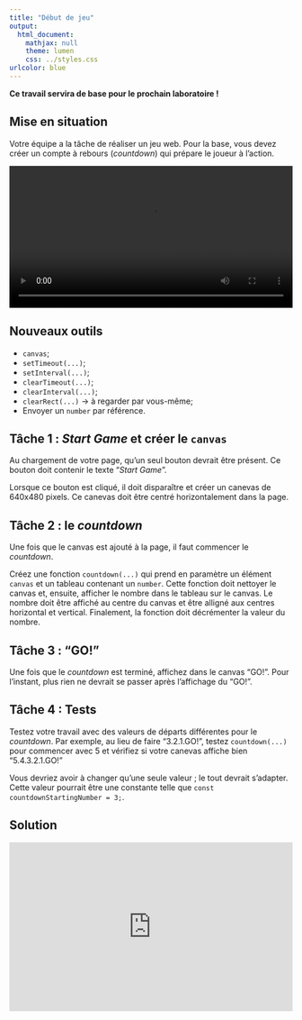 ```yaml
---
title: "Début de jeu"
output:
  html_document:
    mathjax: null
    theme: lumen
    css: ../styles.css
urlcolor: blue
---
```


**Ce travail servira de base pour le prochain laboratoire !**

## Mise en situation
Votre équipe a la tâche de réaliser un jeu web. Pour la base, vous devez créer un compte à rebours (_countdown_) qui prépare le joueur à l'action.

<video controls width="100%">
  <source src="3.mp4" type="video/mp4">
</video>

## Nouveaux outils

* `canvas`;
* `setTimeout(...)`;
* `setInterval(...)`;
* `clearTimeout(...)`;
* `clearInterval(...)`;
* `clearRect(...)` → à regarder par vous-même;
* Envoyer un `number` par référence.

## Tâche 1 : _Start Game_ et créer le `canvas`
Au chargement de votre page, qu'un seul bouton devrait être présent. Ce bouton doit contenir le texte "_Start Game_".

Lorsque ce bouton est cliqué, il doit disparaître et créer un canevas de 640x480 pixels. Ce canevas doit être centré horizontalement dans la page.

## Tâche 2 : le _countdown_
Une fois que le canvas est ajouté à la page, il faut commencer le _countdown_.

Créez une fonction `countdown(...)` qui prend en paramètre un élément `canvas` et un tableau contenant un `number`. Cette fonction doit nettoyer le canvas et, ensuite, afficher le nombre dans le tableau sur le canvas. Le nombre doit être affiché au centre du canvas et être alligné aux centres horizontal et vertical. Finalement, la fonction doit décrémenter la valeur du nombre.

## Tâche 3 : "GO!"
Une fois que le _countdown_ est terminé, affichez dans le canvas "GO!". Pour l'instant, plus rien ne devrait se passer après l'affichage du "GO!".

## Tâche 4 : Tests
Testez votre travail avec des valeurs de départs différentes pour le _countdown_. Par exemple, au lieu de faire "3.2.1.GO!", testez `countdown(...)` pour commencer avec 5 et vérifiez si votre canevas affiche bien "5.4.3.2.1.GO!"

Vous devriez avoir à changer qu'une seule valeur ; le tout devrait s'adapter. Cette valeur pourrait être une constante telle que `const countdownStartingNumber = 3;`.

## Solution
<iframe width="100%" height="300" src="https://jsfiddle.net/KayRoss/8rhejygw/embedded/" allowfullscreen="allowfullscreen" allowpaymentrequest frameborder="0"></iframe>
